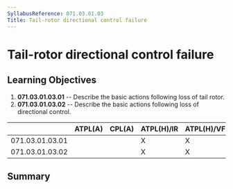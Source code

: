 ```yaml
---
SyllabusReference: 071.03.01.03
Title: Tail-rotor directional control failure
---
```


# Tail-rotor directional control failure

## Learning Objectives

1.  **071.03.01.03.01** -- Describe the basic actions following loss of tail
    rotor.
2.  **071.03.01.03.02** -- Describe the basic actions following loss of
    directional control.

|                 | ATPL(A) | CPL(A) | ATPL(H)/IR | ATPL(H)/VFR | CPL(H) | IR  | CBIR(A) |
| --------------- | ------- | ------ | ---------- | ----------- | ------ | --- | ------- |
| 071.03.01.03.01 |         |        | X          | X           | X      |     |         |
| 071.03.01.03.02 |         |        | X          | X           | X      |     |         |

## Summary
